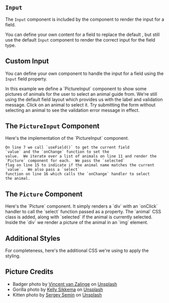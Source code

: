 
## `Input`

The `Input` component is included by the <FieldLayoutLink/> component to
render the input for a field.

You can define your own content for a field to replace the default
<FieldLayoutLink/>, but still use the default `Input` component to render
the correct input for the field type.

<Example
  Component={Default}
  code={DefaultSrc}
  caption="Default Input"
  expand
/>

## Custom Input

You can define your own component to handle the input for a field
using the `Input` field property.

<Split>
  In this example we define a `PictureInput` component to
  show some pictures of animals for the user to select an animal guide
  from.  We're still using the default field layout which provides
  us with the label and validation message.
  <Suggest>
    Click on an animal to select it. Try submitting
    the form without selecting an animal to see the validation error
    message in effect.
  </Suggest>
</Split>

<Example
  Component={PictureForm}
  code={PictureFormSrc}
  caption="Picture Form"
  expand
/>

## The `PictureInput` Component

<Split>
  <Source
    code={PictureInputSrc}
    caption="PictureInput"
    language="jsx"
    expand
  />
  <div>
    Here's the implementation of the `PictureInput` component.

    On line 7 we call `useField()` to get the current field
    `value` and the `onChange` function to set the
    value.  We iterate over a list of animals on line 11 and render the
    `Picture` component for each.  We pass the `selected`
    flag on line 15 to indicate if the animal name matches the current
    `value`.  We also pass a `select`
    function on line 16 which calls the `onChange` handler to select
    the animal.
  </div>
</Split>

## The `Picture` Component

<Split>
  <Source
    code={PictureSrc}
    caption="Picture"
    language="jsx"
    expand
  />
  Here's the `Picture` component.  It simply renders a `div` with an `onClick`
  handler to call the `select` function passed as a property.  The `animal`
  CSS class is added, along with `selected` if the animal is currently
  selected.  Inside the `div` we render a picture of the animal in an `img`
  element.
</Split>

## Additional Styles

<Split>
  <Source
    code={AnimalsCSS}
    caption="animals.css"
    language="css"
    expand
  />
  For completeness, here's the additional CSS we're using to apply the styling.
</Split>

<h2 className="hint">Picture Credits</h2>
<ul className="credits">
  <li>Badger photo by <a href="https://unsplash.com/es/@vincentvanzalinge?utm_source=unsplash&utm_medium=referral&utm_content=creditCopyText">Vincent van Zalinge</a> on <a href="https://unsplash.com/photos/jd8s5zhWEug?utm_source=unsplash&utm_medium=referral&utm_content=creditCopyText">Unsplash</a></li>
  <li>Gorilla photo by <a href="https://unsplash.com/@kellysikkema?utm_source=unsplash&utm_medium=referral&utm_content=creditCopyText">Kelly Sikkema</a> on <a href="https://unsplash.com/images/animals/monkey?utm_source=unsplash&utm_medium=referral&utm_content=creditCopyText">Unsplash</a></li>
  <li>Kitten photo by <a href="https://unsplash.com/@feneek?utm_source=unsplash&utm_medium=referral&utm_content=creditCopyText">Sergey Semin</a> on <a href="https://unsplash.com/images/animals/kitten?utm_source=unsplash&utm_medium=referral&utm_content=creditCopyText">Unsplash</a></li>
</ul>

